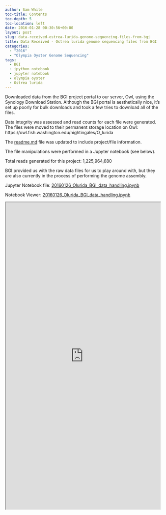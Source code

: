 ```yaml
---
author: Sam White
toc-title: Contents
toc-depth: 5
toc-location: left
date: 2016-01-28 00:30:56+00:00
layout: post
slug: data-received-ostrea-lurida-genome-sequencing-files-from-bgi
title: Data Received - Ostrea lurida genome sequencing files from BGI
categories:
  - "2016"
  - "Olympia Oyster Genome Sequencing"
tags:
  - BGI
  - ipython notebook
  - jupyter notebook
  - olympia oyster
  - Ostrea lurida
---
```


Downloaded data from the BGI project portal to our server, Owl, using the Synology Download Station. Although the BGI portal is aesthetically nice, it's set up poorly for bulk downloads and took a few tries to download all of the files.

Data integrity was assessed and read counts for each file were generated. The files were moved to their permanent storage location on Owl: https://owl.fish.washington.edu/nightingales/O_lurida

The [readme.md](https://owl.fish.washington.edu/nightingales/O_lurida/readme.md) file was updated to include project/file information.

The file manipulations were performed in a Jupyter notebook (see below).



Total reads generated for this project: 1,225,964,680

BGI provided us with the raw data files for us to play around with, but they are also currently in the process of performing the genome assembly.



Jupyter Notebook file: [20160126_Olurida_BGI_data_handling.ipynb](https://eagle.fish.washington.edu/Arabidopsis/iPythonNotebooks/20160126_Olurida_BGI_data_handling.ipynb)

Notebook Viewer: [20160126_Olurida_BGI_data_handling.ipynb](https://nbviewer.jupyter.org/url/eagle.fish.washington.edu/Arabidopsis/iPythonNotebooks/20160126_Olurida_BGI_data_handling.ipynb)

<iframe src="https://nbviewer.jupyter.org/url/eagle.fish.washington.edu/Arabidopsis/iPythonNotebooks/20160126_Olurida_BGI_data_handling.ipynb" width="100%" height="1000" scrolling="yes"></iframe>
